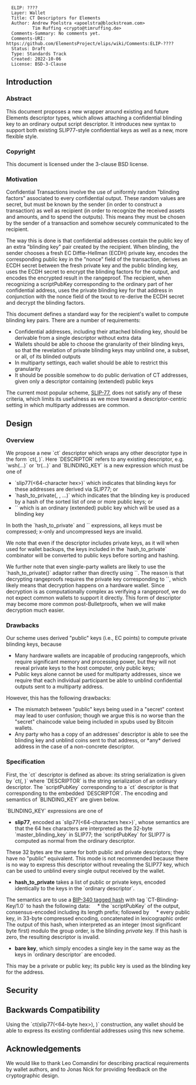 <pre>
  ELIP: ????
  Layer: Wallet
  Title: CT Descriptors for Elements
  Author: Andrew Poelstra <apoelstra@blockstream.com>
          Tim Ruffing <crypto@timruffing.de>
  Comments-Summary: No comments yet.
  Comments-URI: https://github.com/ElementsProject/elips/wiki/Comments:ELIP-????
  Status: Draft
  Type: Standards Track
  Created: 2022-10-06
  License: BSD-3-Clause
</pre>

==Introduction==

===Abstract===

This document proposes a new wrapper around existing and future Elements descriptor types, which allows attaching a confidential blinding key to an ordinary output script descriptor. It introduces new syntax to support both existing SLIP77-style confidential keys as well as a new, more flexible style.

===Copyright===

This document is licensed under the 3-clause BSD license.

===Motivation===

Confidential Transactions involve the use of uniformly random "blinding factors" associated to every confidential output.
These random values are secret, but must be known by the sender (in order to construct a transaction) as well as recipient (in order to recognize the received assets and amounts, and to spend the outputs).
This means they must be chosen by the sender of a transaction and somehow securely communicated to the recipient.

The way this is done is that confidential addresses contain the public key of an extra "blinding key" pair created by the recipient.
When blinding, the sender chooses a fresh EC Diffie-Hellman (ECDH) private key, encodes the corresponding public key in the "nonce" field of the transaction, derives an ECDH secret between the fresh private key and the public blinding key, uses the ECDH secret to encrypt the blinding factors for the output, and encodes the encrypted result in the rangeproof.
The recipient, when recognizing a scriptPubKey corresponding to the ordinary part of her confidential address, uses the private blinding key for that address in conjunction with the nonce field of the txout to re-derive the ECDH secret and decrypt the blinding factors.

This document defines a standard way for the recipient's wallet to compute blinding key pairs. There are a number of requirements:

* Confidential addresses, including their attached blinding key, should be derivable from a single descriptor without extra data
* Wallets should be able to choose the granularity of their blinding keys, so that the revelation of private blinding keys may unblind one, a subset, or all, of its blinded outputs
* In multiparty settings, each wallet should be able to restrict this granularity
* It should be possible somehow to do public derivation of CT addresses, given only a descriptor containing (extended) public keys

The current most popular scheme, [https://github.com/satoshilabs/slips/blob/master/slip-0077.md SLIP-77], does not satisfy any of these criteria, which limits its usefulness as we move toward a descriptor-centric setting in which multiparty addresses are common.

==Design==

===Overview===
We propose a new `ct` descriptor which wraps any other descriptor type in the form `ct(<BLINDING_KEY>, <DESCRIPTOR>)`.
Here `DESCRIPTOR` refers to any existing descriptor, e.g. `wsh(...)` or `tr(...)` and `BLINDING_KEY` is a new expression which must be one of
* `slip77(<64-character hex>)` which indicates that blinding keys for these addresses are derived via SLIP77; or
* `hash_to_private(<KEY_1>, <KEY_2>, ...)` which indicates that the blinding key is produced by a hash of the sorted list of one or more public keys; or
* `<KEY>` which is an ordinary (extended) public key which will be used as a blinding key

In both the `hash_to_private` and `<KEY>` expressions, all keys must be compressed; x-only and uncompressed keys are invalid.

We note that even if the descriptor includes private keys, as it will when used for wallet backups, the keys included in the `hash_to_private` combinator will be converted to public keys before sorting and hashing.

We further note that even single-party wallets are likely to use the `hash_to_private()` adaptor rather than directly using `<key>`.
The reason is that decrypting rangeproofs requires the private key corresponding to `<key>`, which likely means that decryption happens on a hardware wallet.
Since decryption is as computationally complex as verifying a rangeproof, we do not expect common wallets to support it directly.
This form of descriptor may become more common post-Bulletproofs, when we will make decryption much easier.

===Drawbacks===

Our scheme uses derived "public" keys (i.e., EC points) to compute private blinding keys, because
* Many hardware wallets are incapable of producing rangeproofs, which require significant memory and processing power, but they will not reveal private keys to the host computer, only public keys;
* Public keys alone cannot be used for multiparty addresses, since we require that each individual participant be able to unblind confidential outputs sent to a multiparty address.

However, this has the following drawbacks:
* The mismatch between "public" keys being used in a "secret" context may lead to user confusion; though we argue this is no worse than the "secret" chaincode value being included in xpubs used by Bitcoin wallets.
* Any party who has a copy of an addresses' descriptor is able to see the blinding key and unblind coins sent to that address, or *any* derived address in the case of a non-concrete descriptor.

===Specification===

First, the `ct` descriptor is defined as above: its string serialization is given by `ct(<BLINDING_KEY>, <DESCRIPTOR>)` where `DESCRIPTOR` is the string serialization of an ordinary descriptor.
The `scriptPubKey` corresponding to a `ct` descriptor is that corresponding to the embedded `DESCRIPTOR`. The encoding and semantics of `BLINDING_KEY` are given below.

`BLINDING_KEY` expressions are one of
* '''slip77''', encoded as `slip77(<64-characters hex>)`, whose semantics are that the 64 hex characters are interpreted as the 32-byte `master_blinding_key` in SLIP77; the `scriptPubKey` for SLIP77 is computed as normal from the ordinary descriptor.
These 32 bytes are the same for both public and private descriptors; they have no "public" equivalent.
This mode is not recommended because there is no way to express this descriptor without revealing the SLIP77 key, which can be used to unblind every single output received by the wallet.
* '''hash_to_private''' takes a list of public or private keys, encoded identically to the keys in the `ordinary descriptor`.
The semantics are to use a [https://github.com/bitcoin/bips/blob/master/bip-0340.mediawiki#Design BIP-340 tagged hash] with tag `CT-Blinding-Key/1.0` to hash the following data:
    * the `scriptPubKey` of the output, consensus-encoded including its length prefix; followed by
    * every public key, in 33-byte compressed encoding, concatenated in lexicographic order
The output of this hash, when interpreted as an integer (most significant byte first) modulo the group order, is the blinding ''private'' key. If this hash is zero, the resulting descriptor is invalid.
* '''bare key''', which simply encodes a single key in the same way as the keys in `ordinary descriptor` are encoded.
This may be a private or public key; its public key is used as the blinding key for the address. 

==Security==

==Backwards Compatibility==

Using the `ct(slip77(<64-byte hex>), <DESCRIPTOR>)` construction, any wallet should be able to express its existing confidential addresses using this new scheme.

==Acknowledgements==

We would like to thank Leo Comandini for describing practical requirements by wallet authors, and to Jonas Nick for providing feedback on the cryptographic design.

